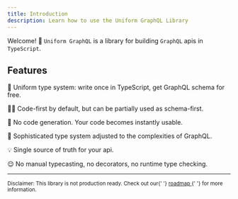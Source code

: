 ```yaml
---
title: Introduction
description: Learn how to use the Uniform GraphQL Library
---
```



Welcome! 👋 `Uniform GraphQL` is a library for building `GraphQL` apis in `TypeScript`.

## Features

🤝 Uniform type system: write once in TypeScript, get GraphQL schema for free.

👨‍💻 Code-first by default, but can be partially used as schema-first.

🚀 No code generation. Your code becomes instantly usable.

🔬 Sophisticated type system adjusted to the complexities of GraphQL.

💡 Single source of truth for your api.

😌 No manual typecasting, no decorators, no runtime type checking.

<!-- ## New to Apollo or GraphQL?

Our new learning platform, **Odyssey**, is the perfect place to start your GraphQL journey with videos and interactive code challenges. This documentation also provides a complete full-stack intro tutorial.

<p>
  <Button
    size="large"
    color={colors.primary}
    as={
      <Link to="https://odyssey.apollographql.com/?utm_source=apollo_docs&utm_medium=referral" />
    }
  >
    Launch Odyssey
  </Button>
  <Button
    size="large"
    as={<Link to="/tutorial/introduction" />}
    style={{ marginLeft: 16 }}
  >
    Start the tutorial
  </Button>
</p> -->

---

<sub>
  Disclaimer: This library is not production ready. Check out our{' '}
  <a
    target="_blank"
    href="https://github.com/whats-good/uniform-graphql#roadmap"
  >
    roadmap
  </a>{' '}
  for more information.
</sub>
